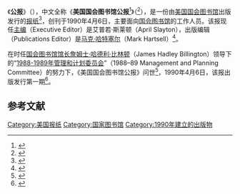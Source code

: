 {{Infobox newspaper
| name               = 公报<br>{{lang|en|''The Gazette''}}
| image              = 
| image_size         = 
| caption            = 
| type               = 周报<ref name="Branch2013">{{cite book|author=United States. Congress. House. Committee on Appropriations. Subcommittee on Legislative Branch|title=Legislative Branch Appropriations for 2014: Hearings Before the Committee on Appropriations, House of Representatives, One Hundred Thirteenth Congress, First Session|url=https://books.google.com/books?id=bX1j6QWpT5wC&pg=PA566|year=2013|publisher=U.S. Government Printing Office|pages=566–}}</ref>
| format             = 
| foundation         = 1990年4月6日<ref name="Akenson2013">{{cite book|author=Donald Akenson|title=Education and Enmity (Routledge Revivals): The Control of Schooling in Northern Ireland 1920-50|url=https://books.google.com/books?id=1SX5Yo8tsnsC&pg=RA2-PT62|date=2013-04-03|publisher=Routledge|isbn=978-1-136-33395-8|pages=2–|access-date=2020-07-03|archive-date=2020-09-30|archive-url=https://web.archive.org/web/20200930123934/https://books.google.com/books?id=1SX5Yo8tsnsC&pg=RA2-PT62|dead-url=no}}</ref>
| ceased publication = 
| circulation        = 
| headquarters       = {{USA}}[[华盛顿哥伦比亚特区|华盛顿哥伦比亚特区]]
| political          = 
| publisher            = [[美国国会图书馆|美国国会图书馆]]
| editor             = 
| founder            = 
| language           = [[英语|英语]]
| website           = {{URL|https://www.loc.gov/staff/gazette}}
}}

《'''公报'''》（{{lang-en|''The Gazette''}}），中文全称《'''美国国会图书馆公报'''<ref name="Walker沃克1988">{{cite book|author1=David M. Walker|author2=沃克|title=牛津法律大辞典|url=https://books.google.com/books?id=-LkUAQAAMAAJ|year=1988|publisher=[[光明日报出版社|光明日报出版社]]|pages=368-|access-date=2020-07-03|archive-date=2020-09-29|archive-url=https://web.archive.org/web/20200929065408/https://books.google.com/books?id=-LkUAQAAMAAJ|dead-url=no}}</ref>》（{{lang|en|''The Library of Congress Gazette''}}<ref>{{cite web|url=http://lawyer.get.com.tw/Dic/DictionaryDetail.aspx?iDT=53989|title=政府公报|accessdate=2020-07-03|publisher=lawyer.get.com.tw|archive-date=2020-07-03|archive-url=https://web.archive.org/web/20200703135226/http://lawyer.get.com.tw/Dic/DictionaryDetail.aspx?iDT=53989|dead-url=no}}</ref>），是一份由[[美国国会图书馆|美国国会图书馆]]出版发行的[[报纸|报纸]]<ref name="NiteckiKendrick2001">{{cite book|author1=Danuta A. Nitecki|author2=Curtis L. Kendrick|title=Library Off-site Shelving: Guide for High-density Facilities|url=https://books.google.com/books?id=v2aD9piTIFoC&pg=PA57|year=2001|publisher=Libraries Unlimited|isbn=978-1-56308-885-8|pages=57–|access-date=2020-07-03|archive-date=2020-07-15|archive-url=https://web.archive.org/web/20200715174301/https://books.google.com/books?id=v2aD9piTIFoC&pg=PA57|dead-url=no}}</ref>，创刊于1990年4月6日，主要面向[[国会图书馆_(美国)|国会图书馆]]的工作人员。该报现任[[主编|主编]]（Executive Editor）是艾普若·斯莱顿（April Slayton），出版编辑（Publications Editor）是[[马克·哈特塞尔|马克·哈特塞尔]]（Mark Hartsell）<ref>{{cite web|url=https://www.loc.gov/static/portals/about/pandemic-information/documents/gazette/24_Gazette_061920_web.pdf|title=Weekly Gazette, June 19 issue - Library of Congress|date=2020-06-19|publisher=[[Library_of_Congress|Library of Congress]]|accessdate=2020-07-03|archive-date=2020-07-03|archive-url=https://web.archive.org/web/20200703170314/https://www.loc.gov/static/portals/about/pandemic-information/documents/gazette/24_Gazette_061920_web.pdf|dead-url=no}}</ref>。

在时任[[国会图书馆_(美国)|国会图书馆]][[馆长|馆长]][[詹姆士·哈德利·比林顿|詹姆士·哈德利·比林顿]]（James Hadley Billington）领导下的“[[1988-1989年管理和计划委员会|1988-1989年管理和计划委员会]]”（1988–89 Management and Planning Committee）的努力下，《美国国会图书馆公报》问世<ref>{{cite book|title=Party Animals Travel Across the Nation: LC Traveling Exhibition Features Political Symbols|url=https://books.google.com/books?id=1F1NAQAAMAAJ|year=1992|publisher=The Library|pages=9–|access-date=2020-07-03|archive-date=2020-08-01|archive-url=https://web.archive.org/web/20200801204116/https://books.google.com/books?id=1F1NAQAAMAAJ|dead-url=no}}</ref>，1990年4月6日，该报出版发行第一期<ref>{{cite book|title=Library of Congress Information Bulletin|url=https://books.google.com/books?id=x9YLxX2pn5wC|year=1992|publisher=[[Library_of_Congress|Library of Congress]]|pages=9–|access-date=2020-07-03|archive-date=2020-08-01|archive-url=https://web.archive.org/web/20200801204115/https://books.google.com/books?id=x9YLxX2pn5wC|dead-url=no}}</ref>。

==参考文献==
{{reflist|30em}}

[[Category:美国报纸|Category:美国报纸]]
[[Category:国家图书馆|Category:国家图书馆]]
[[Category:1990年建立的出版物|Category:1990年建立的出版物]]